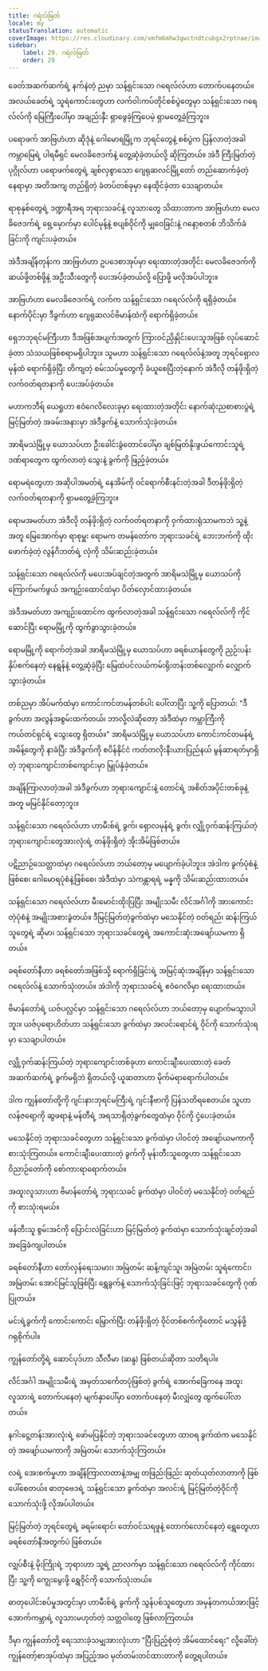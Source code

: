 ```yaml
---
title: ဂရဲလ်မြတ်
locale: my
statusTranslation: automatic
coverImage: https://res.cloudinary.com/xmfm6mhw3gwctndtcubgx2rptnae/image/upload/v1741354419/small_cover_la_gran_rebelion_28716e29d2.webp
sidebar:
    label: 29. ဂရဲလ်မြတ်
    order: 29
---
```

ခေတ်အဆက်ဆက်ရဲ့ နက်နဲတဲ့ ညမှာ သန့်ရှင်းသော ဂရေလ်လ်ဟာ တောက်ပနေတယ်။ အလယ်ခေတ်ရဲ့ သူရဲကောင်းတွေဟာ လက်ဝါးကပ်တိုင်စစ်ပွဲတွေမှာ သန့်ရှင်းသော ဂရေလ်လ်ကို မြေကြီးပေါ်မှာ အချည်းနှီး ရှာဖွေခဲ့ကြပေမဲ့ ရှာမတွေ့ခဲ့ကြဘူး။

ပရောဖက် အာဗြဟံဟာ ဆိုဒုံနဲ့ ဂေါမောရမြို့က ဘုရင်တွေနဲ့ စစ်ပွဲက ပြန်လာတဲ့အခါ ကမ္ဘာမြေရဲ့ ပါရမီရှင် မေလခိဇေဒက်နဲ့ တွေ့ဆုံခဲ့တယ်လို့ ဆိုကြတယ်။ အဲဒီ ကြီးမြတ်တဲ့ ပုဂ္ဂိုလ်ဟာ ပရောဖက်တွေရဲ့ ချစ်လှစွာသော ဂျေရုဆလင်မြို့တော် တည်ဆောက်ခဲ့တဲ့ နေရာမှာ အတိအကျ တည်ရှိတဲ့ ခံတပ်တစ်ခုမှာ နေထိုင်ခဲ့တာ သေချာတယ်။

ရာစုနှစ်တွေရဲ့ ဒဏ္ဍာရီအရ ဘုရားသခင်နဲ့ လူသားတွေ သိထားတာက အာဗြဟံဟာ မေလခိဇေဒက်ရဲ့ ရှေ့မှောက်မှာ ပေါင်မုန့်နဲ့ စပျစ်ဝိုင်ကို မျှဝေခြင်းနဲ့ ဂနော့စတစ် ဘိသိက်ခံခြင်းကို ကျင်းပခဲ့တယ်။

အဲဒီအချိန်တုန်းက အာဗြဟံဟာ ဥပဒေစာအုပ်မှာ ရေးထားတဲ့အတိုင်း မေလခိဇေဒက်ကို ဆယ်ဖို့တစ်ဖို့နဲ့ အဦးသီးတွေကို ပေးအပ်ခဲ့တယ်လို့ ပြောဖို့ မလိုအပ်ပါဘူး။

အာဗြဟံဟာ မေလခိဇေဒက်ရဲ့ လက်က သန့်ရှင်းသော ဂရေလ်လ်ကို ရရှိခဲ့တယ်။ နောက်ပိုင်းမှာ ဒီခွက်ဟာ ဂျေရုဆလင်ဗိမာန်ထဲကို ရောက်ရှိခဲ့တယ်။

ရှေဘဘုရင်မကြီးဟာ ဒီအဖြစ်အပျက်အတွက် ကြားဝင်ညှိနှိုင်းပေးသူအဖြစ် လုပ်ဆောင်ခဲ့တာ သံသယဖြစ်စရာမရှိပါဘူး။ သူမဟာ သန့်ရှင်းသော ဂရေလ်လ်နဲ့အတူ ဘုရင်ရှောလမုန်ထံ ရောက်ရှိခဲ့ပြီး တိကျတဲ့ စမ်းသပ်မှုတွေကို ခံယူစေပြီးတဲ့နောက် အဲဒီလို တန်ဖိုးရှိတဲ့ လက်ဝတ်ရတနာကို ပေးအပ်ခဲ့တယ်။

မဟာကဘီရ် ယေရှုဟာ ဧဝံဂေလိလေးခုမှာ ရေးထားတဲ့အတိုင်း နောက်ဆုံးညစာစားပွဲရဲ့ မြင့်မြတ်တဲ့ အခမ်းအနားမှာ အဲဒီခွက်နဲ့ သောက်သုံးခဲ့တယ်။

အာရိမသဲမြို့မှ ယောသပ်ဟာ ဦးခေါင်းခွံတောင်ပေါ်မှာ ချစ်မြတ်နိုးဖွယ်ကောင်းသူရဲ့ ဒဏ်ရာတွေက ထွက်လာတဲ့ သွေးနဲ့ ခွက်ကို ဖြည့်ခဲ့တယ်။

ရောမရဲတွေဟာ အဆိုပါအမတ်ရဲ့ နေအိမ်ကို ဝင်ရောက်စီးနင်းတဲ့အခါ ဒီတန်ဖိုးရှိတဲ့ လက်ဝတ်ရတနာကို ရှာမတွေ့ခဲ့ကြဘူး။

ရောမအမတ်ဟာ အဲဒီလို တန်ဖိုးရှိတဲ့ လက်ဝတ်ရတနာကို ဝှက်ထားရုံသာမကဘဲ သူ့နဲ့အတူ မြေအောက်မှာ ရာစုမှူး ရောမက တမန်တော်က ဘုရားသခင်ရဲ့ ဘေးဘက်ကို ထိုးဖောက်ခဲ့တဲ့ လွန်ဂိဘတ်ရဲ့ လှံကို သိမ်းဆည်းခဲ့တယ်။

သန့်ရှင်းသော ဂရေလ်လ်ကို မပေးအပ်ချင်တဲ့အတွက် အာရိမသဲမြို့မှ ယောသပ်ကို ကြောက်မက်ဖွယ် အကျဉ်းထောင်ထဲမှာ ပိတ်လှောင်ထားခဲ့တယ်။

အဲဒီအမတ်ဟာ အကျဉ်းထောင်က ထွက်လာတဲ့အခါ သန့်ရှင်းသော ဂရေလ်လ်ကို ကိုင်ဆောင်ပြီး ရောမမြို့ကို ထွက်ခွာသွားခဲ့တယ်။

ရောမမြို့ကို ရောက်တဲ့အခါ အာရိမသဲမြို့မှ ယောသပ်ဟာ ခရစ်ယာန်တွေကို ညှဉ်းပန်းနှိပ်စက်နေတဲ့ နေရွန်နဲ့ တွေ့ဆုံခဲ့ပြီး မြေထဲပင်လယ်ကမ်းရိုးတန်းတစ်လျှောက် လျှောက်သွားခဲ့တယ်။

တစ်ညမှာ အိပ်မက်ထဲမှာ ကောင်းကင်တမန်တစ်ပါး ပေါ်လာပြီး သူ့ကို ပြောတယ်: "ဒီခွက်ဟာ အလွန်အစွမ်းထက်တယ်၊ ဘာလို့လဲဆိုတော့ အဲဒီထဲမှာ ကမ္ဘာကြီးကို ကယ်တင်ရှင်ရဲ့ သွေးတွေ ရှိတယ်။" အာရိမသဲမြို့မှ ယောသပ်ဟာ ကောင်းကင်တမန်ရဲ့ အမိန့်တွေကို နာခံပြီး အဲဒီခွက်ကို စပိန်နိုင်ငံ ကတ်တလိုးနီးယားပြည်နယ် မွန်ဆာရတ်မှာရှိတဲ့ ဘုရားကျောင်းတစ်ကျောင်းမှာ မြှုပ်နှံခဲ့တယ်။

အချိန်ကြာလာတဲ့အခါ အဲဒီခွက်ဟာ ဘုရားကျောင်းနဲ့ တောင်ရဲ့ အစိတ်အပိုင်းတစ်ခုနဲ့အတူ မမြင်နိုင်တော့ဘူး။

သန့်ရှင်းသော ဂရေလ်လ်ဟာ ဟာမီးစ်ရဲ့ ခွက်၊ ရှောလမုန်ရဲ့ ခွက်၊ လျှို့ဝှက်ဆန်းကြယ်တဲ့ ဘုရားကျောင်းတွေအားလုံးရဲ့ တန်ဖိုးရှိတဲ့ အိုးအိမ်ဖြစ်တယ်။

ပဋိညာဉ်သေတ္တာထဲမှာ ဂရေလ်လ်ဟာ ဘယ်တော့မှ မပျောက်ခဲ့ပါဘူး။ အဲဒါက ခွက်ပုံစံနဲ့ဖြစ်စေ၊ ဂေါမောရပုံစံနဲ့ဖြစ်စေ၊ အဲဒီထဲမှာ သဲကန္တာရရဲ့ မန္နကို သိမ်းဆည်းထားတယ်။

သန့်ရှင်းသော ဂရေလ်လ်ဟာ မီးမောင်းထိုးပြပြီး အမျိုးသမီး လိင်အင်္ဂါကို အားကောင်းတဲ့ပုံစံနဲ့ အမျိုးအစားခွဲတယ်။ ဒီမြင့်မြတ်တဲ့ခွက်ထဲမှာ မသေနိုင်တဲ့ ဝတ်ရည်၊ ဆန်းကြယ်သူတွေရဲ့ ဆိုမာ၊ သန့်ရှင်းသော ဘုရားသခင်တွေရဲ့ အကောင်းဆုံးအဖျော်ယမကာ ရှိတယ်။

ခရစ်တော်နီဟာ ခရစ်တော်အဖြစ်သို့ ရောက်ရှိခြင်းရဲ့ အမြင့်ဆုံးအချိန်မှာ သန့်ရှင်းသော ဂရေလ်လ်နဲ့ သောက်သုံးတယ်။ အဲဒါကို ဘုရားသခင်ရဲ့ ဧဝံဂေလိမှာ ရေးထားတယ်။

ဗိမာန်တော်ရဲ့ ယဇ်ပလ္လင်မှာ သန့်ရှင်းသော ဂရေလ်လ်ဟာ ဘယ်တော့မှ ပျောက်မသွားပါဘူး။ ယဇ်ပုရောဟိတ်ဟာ သန့်ရှင်းသော ခွက်ထဲမှာ အလင်းရောင်ရဲ့ ဝိုင်ကို သောက်သုံးရမှာ သေချာပါတယ်။

လျှို့ဝှက်ဆန်းကြယ်တဲ့ ဘုရားကျောင်းတစ်ခုဟာ ကောင်းချီးပေးထားတဲ့ ခေတ်အဆက်ဆက်ရဲ့ ခွက်မရှိဘဲ ရှိတယ်လို့ ယူဆတာဟာ မိုက်မဲရာရောက်ပါတယ်။

ဒါက ကျွန်တော်တို့ကို ဂျင်းနားဘုရင်မကြီးရဲ့ ဂျင်းနီဗာကို ပြန်သတိရစေတယ်။ သူဟာ လန်ဇရော့ကို ဆွဖရာနဲ့ မန်တီရဲ့ အရသာရှိတဲ့ခွက်တွေထဲမှာ ဝိုင်ကို ငှဲ့ပေးခဲ့တယ်။

မသေနိုင်တဲ့ ဘုရားသခင်တွေဟာ သန့်ရှင်းသော ခွက်ထဲမှာ ပါဝင်တဲ့ အဖျော်ယမကာကို စားသုံးကြတယ်။ ကောင်းချီးပေးထားတဲ့ ခွက်ကို မုန်းတီးသူတွေဟာ သန့်ရှင်းသော ဝိညာဉ်တော်ကို စော်ကားရာရောက်တယ်။

အထူးလူသားဟာ ဗိမာန်တော်ရဲ့ ဘုရားသခင် ခွက်ထဲမှာ ပါဝင်တဲ့ မသေနိုင်တဲ့ ဝတ်ရည်ကို စားသုံးရမယ်။

ဖန်တီးသူ စွမ်းအင်ကို ပြောင်းလဲခြင်းဟာ မြင့်မြတ်တဲ့ ခွက်ထဲမှာ သောက်သုံးချင်တဲ့အခါ အခြေခံကျပါတယ်။

ခရစ်တော်နီဟာ တော်လှန်ရေးသမား၊ အမြဲတမ်း ဆန့်ကျင်သူ၊ အမြဲတမ်း သူရဲကောင်း၊ အမြဲတမ်း အောင်မြင်သူဖြစ်ပြီး ရွှေခွက်နဲ့ သောက်သုံးခြင်းဖြင့် ဘုရားသခင်တွေကို ဂုဏ်ပြုတယ်။

မင်းရဲ့ခွက်ကို ကောင်းကောင်း မြှောက်ပြီး တန်ဖိုးရှိတဲ့ ဝိုင်တစ်စက်ကိုတောင် မသွန်ဖို့ ဂရုစိုက်ပါ။

ကျွန်တော်တို့ရဲ့ ဆောင်ပုဒ်ဟာ သီလီမာ (ဆန္ဒ) ဖြစ်တယ်ဆိုတာ သတိရပါ။

လိင်အင်္ဂါ အမျိုးသမီးရဲ့ အမှတ်သင်္ကေတပုံဖြစ်တဲ့ ခွက်ရဲ့ အောက်ခြေကနေ အထူးလူသားရဲ့ တောက်ပနေတဲ့ မျက်နှာပေါ်မှာ တောက်ပနေတဲ့ မီးလျှံတွေ ထွက်ပေါ်လာတယ်။

နဂါးငွေ့တန်းအားလုံးရဲ့ ဖော်မပြနိုင်တဲ့ ဘုရားသခင်တွေဟာ ထာဝရ ခွက်ထဲက မသေနိုင်တဲ့ အဖျော်ယမကာကို အမြဲတမ်း သောက်သုံးကြတယ်။

လရဲ့ အေးစက်မှုဟာ အချိန်ကြာလာတာနဲ့အမျှ တဖြည်းဖြည်း ဆုတ်ယုတ်လာတာကို ဖြစ်ပေါ်စေတယ်။ ဓာတုဗေဒရဲ့ သန့်ရှင်းသော ခွက်ထဲမှာ အလင်းရဲ့ မြင့်မြတ်တဲ့ဝိုင်ကို သောက်သုံးဖို့ လိုအပ်ပါတယ်။

မြင့်မြတ်တဲ့ ဘုရင်တွေရဲ့ ခရမ်းရောင်၊ တော်ဝင်သရဖူနဲ့ တောက်လောင်နေတဲ့ ရွှေတွေဟာ ခရစ်တော်နီအတွက်ပဲ ဖြစ်တယ်။

လျှပ်စီးနဲ့ မိုးကြိုးရဲ့ ဘုရားဟာ သူ့ရဲ့ ညာလက်မှာ သန့်ရှင်းသော ဂရေလ်လ်ကို ကိုင်ထားပြီး သူ့ကို ကျွေးမွေးဖို့ ရွှေဝိုင်ကို သောက်သုံးတယ်။

ဓာတုပေါင်းစပ်မှုအတွင်းမှာ ဟာမီးစ်ရဲ့ ခွက်ကို သွန်ပစ်သူတွေဟာ အမှန်တကယ်အားဖြင့် အောက်ကမ္ဘာရဲ့ လူသားမဟုတ်တဲ့ သတ္တဝါတွေ ဖြစ်လာကြတယ်။

ဒီမှာ ကျွန်တော်တို့ ရေးသားခဲ့သမျှအားလုံးဟာ "ပြီးပြည့်စုံတဲ့ အိမ်ထောင်ရေး" လို့ခေါ်တဲ့ ကျွန်တော့်စာအုပ်ထဲမှာ အပြည့်အဝ မှတ်တမ်းတင်ထားတာကို တွေ့ရပါတယ်။


